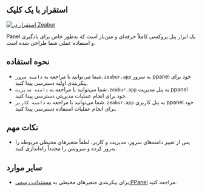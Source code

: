 ## استقرار با یک کلیک

[![استقرار در Zeabur](https://zeabur.com/deployed-on-zeabur-dark.svg)](https://zeabur.com?referralCode=PPanelGroup&utm_source=PPanelGroup&utm_campaign=oss)

Panel یک ابزار پنل پروکسی کاملاً حرفه‌ای و متن‌باز است که به‌طور خاص برای یادگیری و استفاده عملی شما طراحی شده است.

## نحوه استفاده

- شما می‌توانید با مراجعه به `دامنه‌ سرور.zeabur.app` به سرور ppanel خود برای پیکربندی اولیه دسترسی پیدا کنید.
- شما می‌توانید با مراجعه به `دامنه‌ مدیریت.zeabur.app` به پنل مدیریت ppanel خود برای انجام عملیات مدیریتی دسترسی پیدا کنید.
- شما می‌توانید با مراجعه به `دامنه‌ کاربر.zeabur.app` به پنل کاربری ppanel خود برای انجام عملیات استفاده دسترسی پیدا کنید.

## نکات مهم

- پس از تغییر دامنه‌های سرور، مدیریت و کاربر، لطفاً متغیرهای محیطی مربوطه را به‌روز کرده و سرویس را مجدداً راه‌اندازی کنید.

## سایر موارد

- برای پیکربندی متغیرهای محیطی به [مستندات رسمی PPanel](https://ppanel.dev/) مراجعه کنید.


<Giscus />
